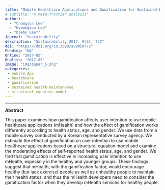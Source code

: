 ```yaml
---
title: "Mobile Healthcare Applications and Gamification for Sustained Health Maintenance"
# subtitle: "A meta-frontier analysis"
author: 
  - "Changjun Lee" 
  - "Kyoungsun Lee"
  - "Daeho Lee*" 
Journal: "Sustainability"
description: "Sustainability 2017, 9(5), 772"
doi: "https://doi.org/10.3390/su9050772"
Funding: "NA"
Online: "2017-05"
Publish: "2017-05"
image: "img/paper_5.png"
categories:
 - mobile App 
 - healthcare
 - gamification
 - sustained health maintenance
 - structural equation model
---
```


------------------------------------------------------------------------

**Abstract**

This paper examines how gamification affects user intention to use mobile healthcare applications (mHealth) and how the effect of gamification works differently according to health status, age, and gender. We use data from a mobile survey conducted by a Korean representative survey agency. We estimate the effect of gamification on user intention to use mobile healthcare applications based on a structural equation model and examine the moderating effects of self-reported health status, age, and gender. We find that gamification is effective in increasing user intention to use mHealth, especially in the healthy and younger groups. These findings suggest that mHealth, with the gamification factor, would encourage healthy (but lack exercise) people as well as unhealthy people to maintain their health status, and thus the mHealth developers need to consider the gamification factor when they develop mHealth services for healthy people.
